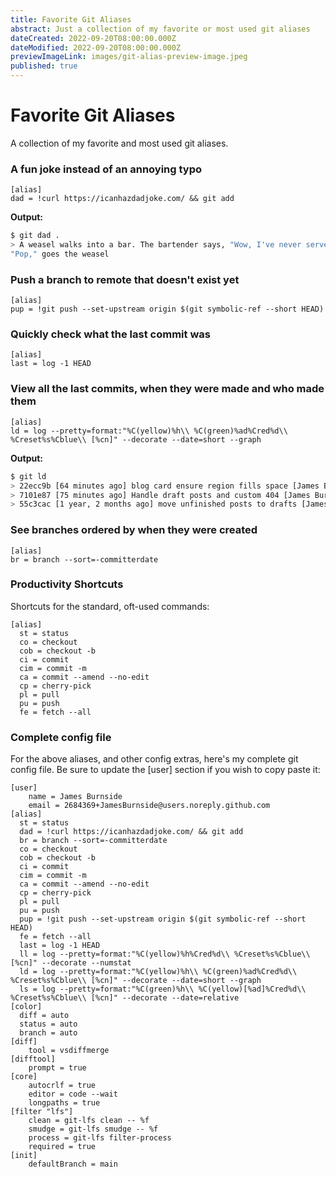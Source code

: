 ```yaml
---
title: Favorite Git Aliases
abstract: Just a collection of my favorite or most used git aliases
dateCreated: 2022-09-20T08:00:00.000Z
dateModified: 2022-09-20T08:00:00.000Z
previewImageLink: images/git-alias-preview-image.jpeg
published: true
---
```


# Favorite Git Aliases

A collection of my favorite and most used git aliases.

### A fun joke instead of an annoying typo

```git
[alias]
dad = !curl https://icanhazdadjoke.com/ && git add
```

**Output:**

```sh
$ git dad .
> A weasel walks into a bar. The bartender says, "Wow, I've never served a weasel before. What can I get for you?"
"Pop," goes the weasel
```

### Push a branch to remote that doesn't exist yet

```git
[alias]
pup = !git push --set-upstream origin $(git symbolic-ref --short HEAD)
```

### Quickly check what the last commit was

```git
[alias]
last = log -1 HEAD
```

### View all the last commits, when they were made and who made them

```git
[alias]
ld = log --pretty=format:"%C(yellow)%h\\ %C(green)%ad%Cred%d\\ %Creset%s%Cblue\\ [%cn]" --decorate --date=short --graph
```

**Output:**

```sh
$ git ld
> 22ecc9b [64 minutes ago] blog card ensure region fills space [James Burnside]
> 7101e87 [75 minutes ago] Handle draft posts and custom 404 [James Burnside]
> 55c3cac [1 year, 2 months ago] move unfinished posts to drafts [James Burnside]
```

### See branches ordered by when they were created

```git
[alias]
br = branch --sort=-committerdate
```

### Productivity Shortcuts

Shortcuts for the standard, oft-used commands:

```git
[alias]
  st = status
  co = checkout
  cob = checkout -b
  ci = commit
  cim = commit -m
  ca = commit --amend --no-edit
  cp = cherry-pick
  pl = pull
  pu = push
  fe = fetch --all
```

### Complete config file

For the above aliases, and other config extras, here's my complete git config file. Be sure to update the [user] section if you wish to copy paste it:

```git
[user]
	name = James Burnside
	email = 2684369+JamesBurnside@users.noreply.github.com
[alias]
  st = status
  dad = !curl https://icanhazdadjoke.com/ && git add
  br = branch --sort=-committerdate
  co = checkout
  cob = checkout -b
  ci = commit
  cim = commit -m
  ca = commit --amend --no-edit
  cp = cherry-pick
  pl = pull
  pu = push
  pup = !git push --set-upstream origin $(git symbolic-ref --short HEAD)
  fe = fetch --all
  last = log -1 HEAD
  ll = log --pretty=format:"%C(yellow)%h%Cred%d\\ %Creset%s%Cblue\\ [%cn]" --decorate --numstat
  ld = log --pretty=format:"%C(yellow)%h\\ %C(green)%ad%Cred%d\\ %Creset%s%Cblue\\ [%cn]" --decorate --date=short --graph
  ls = log --pretty=format:"%C(green)%h\\ %C(yellow)[%ad]%Cred%d\\ %Creset%s%Cblue\\ [%cn]" --decorate --date=relative
[color]
  diff = auto
  status = auto
  branch = auto
[diff]
	tool = vsdiffmerge
[difftool]
	prompt = true
[core]
	autocrlf = true
	editor = code --wait
	longpaths = true
[filter "lfs"]
	clean = git-lfs clean -- %f
	smudge = git-lfs smudge -- %f
	process = git-lfs filter-process
	required = true
[init]
	defaultBranch = main
```
